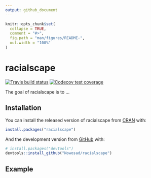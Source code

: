```yaml
---
output: github_document
---
```


<!-- README.md is generated from README.Rmd. Please edit that file -->

```r
knitr::opts_chunk$set(
  collapse = TRUE,
  comment = "#>",
  fig.path = "man/figures/README-",
  out.width = "100%"
)
```
# racialscape

<!-- badges: start -->
[![Travis build status](https://travis-ci.org/Nowosad/sd.svg?branch=master)](https://travis-ci.org/Nowosad/racialscape)
[![Codecov test coverage](https://codecov.io/gh/Nowosad/sd/branch/master/graph/badge.svg)](https://codecov.io/gh/Nowosad/racialscape?branch=master)
<!-- badges: end -->

The goal of racialscape is to ...

## Installation

You can install the released version of racialscape from [CRAN](https://CRAN.R-project.org) with:

``` r
install.packages("racialscape")
```

And the development version from [GitHub](https://github.com/) with:

``` r
# install.packages("devtools")
devtools::install_github("Nowosad/racialscape")
```
## Example

